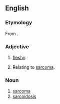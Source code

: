 ==English==

===Etymology===
From {{confix|sarco|oid|lang=en}}.

===Adjective===
{{en-adj|-}}

# {{lb|en|pathology}} [[fleshy]].
# {{lb|en|pathology}} Relating to [[sarcoma]].

===Noun===
{{en-noun}}

# [[sarcoma]]
# [[sarcoidosis]]